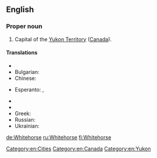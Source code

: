 ==English==
{{wikipedia}}

===Proper noun===
{{en-proper noun|head=[[white|White]][[horse]]}}

# Capital of the [[Yukon Territory]] ([[Canada]]).

====Translations====
{{trans-top|capital of the Yukon Territory, Canada}}
* {{trreq|Armenian}}
* Bulgarian: {{t|bg|Уайтхорс|sc=Cyrl}}
* Chinese:
*: {{trreq|Mandarin}}
* Esperanto: {{t|eo|Whitehorse}}, {{qualifier|Esperantized}} {{t|eo|Vajtohorso}}
{{trans-mid}}
* {{trreq|French}}
* {{trreq|German}}
* Greek: {{t|el|Γουάιτχορς|n|sc=Grek}}
* Russian: {{t|ru|Уайтхорс||tr=|sc=Cyrl}}
* Ukrainian: {{t|uk|Вайтхорс|sc=Cyrl}}
{{trans-bottom}}

[[Category:en:Cities]]
[[Category:en:Canada]]
[[Category:en:Yukon]]

[[de:Whitehorse]]
[[ru:Whitehorse]]
[[fi:Whitehorse]]